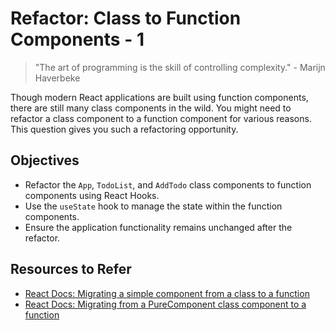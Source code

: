# Refactor: Class to Function Components - 1

> "The art of programming is the skill of controlling complexity." - Marijn Haverbeke

Though modern React applications are built using function components, there are still many class components in the wild. You might need to refactor a class component to a function component for various reasons. This question gives you such a refactoring opportunity.

## Objectives
- Refactor the `App`, `TodoList`, and `AddTodo` class components to function components using React Hooks.
- Use the `useState` hook to manage the state within the function components.
- Ensure the application functionality remains unchanged after the refactor.

## Resources to Refer

- [React Docs: Migrating a simple component from a class to a function](https://react.dev/reference/react/Component#migrating-a-simple-component-from-a-class-to-a-function)
- [React Docs: Migrating from a PureComponent class component to a function](https://react.dev/reference/react/PureComponent#migrating-from-a-purecomponent-class-component-to-a-function)